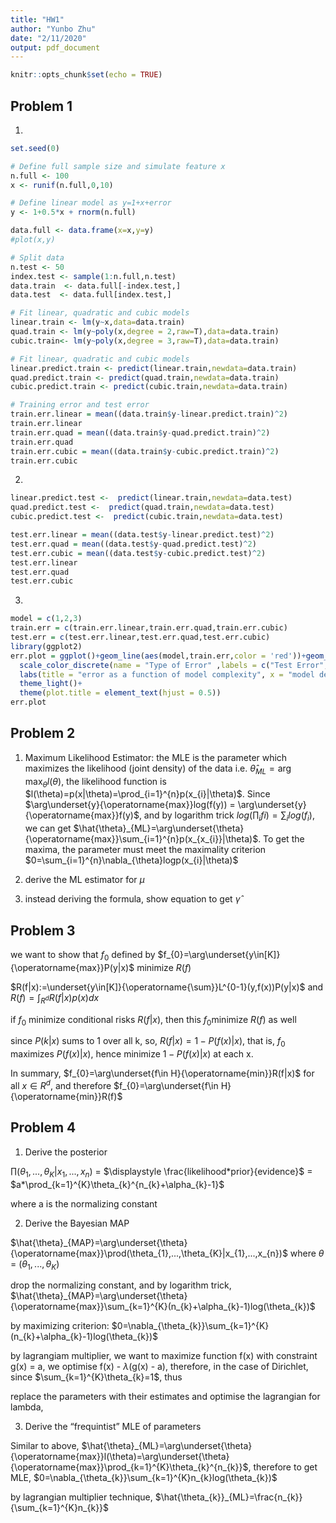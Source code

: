 ```yaml
---
title: "HW1"
author: "Yunbo Zhu"
date: "2/11/2020"
output: pdf_document
---
```


```r
knitr::opts_chunk$set(echo = TRUE)
```
## Problem 1

1.
```r
set.seed(0)

# Define full sample size and simulate feature x
n.full <- 100 
x <- runif(n.full,0,10)

# Define linear model as y=1+x+error
y <- 1+0.5*x + rnorm(n.full)

data.full <- data.frame(x=x,y=y)
#plot(x,y)

# Split data
n.test <- 50
index.test <- sample(1:n.full,n.test)
data.train  <- data.full[-index.test,]
data.test  <- data.full[index.test,]

# Fit linear, quadratic and cubic models
linear.train <- lm(y~x,data=data.train)
quad.train <- lm(y~poly(x,degree = 2,raw=T),data=data.train)
cubic.train<- lm(y~poly(x,degree = 3,raw=T),data=data.train)

# Fit linear, quadratic and cubic models
linear.predict.train <- predict(linear.train,newdata=data.train)
quad.predict.train <- predict(quad.train,newdata=data.train)
cubic.predict.train <- predict(cubic.train,newdata=data.train)

# Training error and test error 
train.err.linear = mean((data.train$y-linear.predict.train)^2)
train.err.linear 
train.err.quad = mean((data.train$y-quad.predict.train)^2)
train.err.quad
train.err.cubic = mean((data.train$y-cubic.predict.train)^2)
train.err.cubic
```
2.
```r
linear.predict.test <-  predict(linear.train,newdata=data.test)
quad.predict.test <-  predict(quad.train,newdata=data.test)
cubic.predict.test <-  predict(cubic.train,newdata=data.test)

test.err.linear = mean((data.test$y-linear.predict.test)^2)
test.err.quad = mean((data.test$y-quad.predict.test)^2)
test.err.cubic = mean((data.test$y-cubic.predict.test)^2)
test.err.linear
test.err.quad
test.err.cubic
```
3.
```r
model = c(1,2,3)
train.err = c(train.err.linear,train.err.quad,train.err.cubic)
test.err = c(test.err.linear,test.err.quad,test.err.cubic)
library(ggplot2)
err.plot = ggplot()+geom_line(aes(model,train.err,color = 'red'))+geom_line(aes(model,test.err,color ='blue'))+
  scale_color_discrete(name = "Type of Error" ,labels = c("Test Error","Train Error"))+
  labs(title = "error as a function of model complexity", x = "model degree", y = "error")+
  theme_light()+
  theme(plot.title = element_text(hjust = 0.5))
err.plot
```


## Problem 2

1. Maximum Likelihood Estimator: the MLE is the parameter which maximizes the likelihood (joint density) of the data i.e. $\hat{\theta}_{ML}=\arg\max_{\theta}l(\theta)$, the likelihood function is $l(\theta)=p(x|\theta)=\prod_{i=1}^{n}p(x_{i}|\theta)$. Since $\arg\underset{y}{\operatorname{max}}log(f(y)) = \arg\underset{y}{\operatorname{max}}f(y)$, and by logarithm trick $log(\prod_ifi) = \sum_ilog(f_i)$, we can get $\hat{\theta}_{ML}=\arg\underset{\theta}{\operatorname{max}}\sum_{i=1}^{n}p(x_{x_{i}}|\theta)$. To get the maxima, the parameter must meet the maximality criterion $0=\sum_{i=1}^{n}\nabla_{\theta}logp(x_{i}|\theta)$

2. derive the ML estimator for $\mu$

\begin{center}
$0=\sum_{i=1}^{n}\nabla_{\mu}ln((\frac{\gamma}{\mu})^{\gamma}\frac{x^{\gamma-1}}{\Gamma(\gamma)}exp(-\frac{\gamma x}{\mu}))$

$0=\sum_{i=1}^{n}\nabla_{\mu}(\gamma ln(\frac{\gamma}{\mu})+(\gamma-1)ln(x_{i})-ln\Gamma(\gamma)-\frac{\gamma}{\mu}x_{i})$

$\sum_{i=1}^{n}(-\frac{\gamma}{\mu}+\frac{\gamma}{\mu ^{2}}x_{i})=0$

$-\frac{n\gamma}{\mu}+\frac{\gamma}{\mu ^{2}}\sum_{i=1}^{n}x_{i}=0$

$\hat{\mu}=\frac{1}{n}\sum_{i=1}^{n}x_{i}$
\end{center}

3. instead deriving the formula, show equation to get $\hat{\gamma}$

\begin{center}
$0=\sum_{i=1}^{n}\nabla_{\gamma}ln((\frac{\gamma}{\mu})^{\gamma}\frac{x^{\gamma-1}}{\Gamma(\gamma)}exp(-\frac{\gamma x}{\mu}))$

$0=\sum_{i=1}^{n}\nabla_{\gamma}(\gamma ln(\frac{\gamma}{\mu})+(\gamma-1)ln(x_{i})-ln\Gamma(\gamma)-\frac{\gamma}{\mu}x_{i})$

$\sum_{i=1}^{n}(ln(\frac{\gamma}{\mu})+\gamma*\frac{\mu}{\gamma}*\frac{1}{\mu}+ln(x_{i})-\phi(\gamma)-\frac{x_{i}}{\mu})=0$

$\sum_{i=1}^{n}(ln(\frac{x_{i}\hat{\gamma}}{\mu})+1-\phi(\gamma)-\frac{x_{i}}{\mu})=0$

$\sum_{i=1}^{n}(ln(\frac{x_{i}\hat{\gamma}}{\mu})-(\frac{x_{i}}{\mu}-1)-\phi(\gamma))=0$
\end{center}

## Problem 3

we want to show that $f_{0}$ defined by $f_{0}=\arg\underset{y\in[K]}{\operatorname{max}}P(y|x)$ minimize $R(f)$

$R(f|x):=\underset{y\in[K]}{\operatorname{\sum}}L^{0-1}(y,f(x))P(y|x)$ and $R(f)=\int_{R^{d}}R(f|x)p(x)dx$

if $f_{0}$ minimize conditional risks $R(f|x)$, then this $f_{0}$minimize $R(f)$ as well

\begin{center}
$R(f|x):=\underset{y\in[K]}{\operatorname{\sum}}L^{0-1}(y,f(x))P(y|x)$

$=P(y=f(x)|x)\times \underset{0}{\operatorname{L^{0-1}(f(x),f(x))}}$+
$\underset{k\neq f(x)}{\operatorname{\sum}}P(k|x)*\underset{1}{\operatorname{L^{0-1}(f(x),k)}}$

$=\underset{k\neq f(x)}{\operatorname{\sum}}P(k|x)$
\end{center}

since $P(k|x)$ sums to 1 over all k, so, $R(f|x)=1-P(f(x)|x)$, that is, $f_{0}$ maximizes $P(f(x)|x)$, hence minimize $1-P(f(x)|x)$ at each x.

In summary, $f_{0}=\arg\underset{f\in H}{\operatorname{min}}R(f|x)$ for all $x\in R^{d}$, and therefore $f_{0}=\arg\underset{f\in H}{\operatorname{min}}R(f)$

## Problem 4

1. Derive the posterior

$\prod(\theta_{1},...,\theta_{K}|x_{1},...,x_{n})$ = 
$\displaystyle \frac{likelihood*prior}{evidence}$ = 
$a*\prod_{k=1}^{K}\theta_{k}^{n_{k}+\alpha_{k}-1}$

where a is the normalizing constant

2. Derive the Bayesian MAP

$\hat{\theta}_{MAP}=\arg\underset{\theta}{\operatorname{max}}\prod(\theta_{1},...,\theta_{K}|x_{1},...,x_{n})$ where $\theta$ = $(\theta_{1},...,\theta_{K})$

drop the normalizing constant, and by logarithm trick, $\hat{\theta}_{MAP}=\arg\underset{\theta}{\operatorname{max}}\sum_{k=1}^{K}(n_{k}+\alpha_{k}-1)log(\theta_{k})$

by maximizing criterion: $0=\nabla_{\theta_{k}}\sum_{k=1}^{K}(n_{k}+\alpha_{k}-1)log(\theta_{k})$

by lagrangiam multiplier, we want to maximize function f(x) with constraint g(x) = a, we optimise f(x) - $\lambda$(g(x) - a), therefore, in the case of Dirichlet, since $\sum_{k=1}^{K}\theta_{k}=1$, thus

\begin{center}
$f(\theta)=log(L(\theta))=\sum_{k=1}^{K}(n_{k}+\alpha_{k}-1)log(\theta_{k})$

$g(\theta)=\sum_{k=1}^{K}\theta_{k}, a=1$

optimise the lagrangian $\nabla_{\theta_{k}}\sum_{k=1}^{K}(n_{k}+\alpha_{k}-1)log(\theta_{k})-\lambda*(\sum_{k=1}^{K}\theta_{k}-1)=0$

$\hat{\theta_{k}}=\frac{n_{k}+\alpha_{k}-1}{\lambda}$
\end{center}

replace the parameters with their estimates and optimise the lagrangian for lambda, 

\begin{center}
$0=\nabla_{\lambda}\sum_{k=1}^{K}(n_{k}+\alpha_{k}-1)log(\frac{n_{k}+\alpha_{k}-1}{\lambda})-\sum_{k=1}^{K}(n_{k}+\alpha_{k}-1)+\lambda$

$\sum_{k=1}^{K}(n_{k}+\alpha_{k}-1)\times \frac{\lambda}{n_{k}+\alpha_{k}-1}\times(-\frac{n_{k}+\alpha_{k}-1}{\lambda^2})+\lambda=0$

$-\sum_{k=1}^{K}\frac{n_{k}+\alpha_{k}-1}{\lambda}+1=0$

$\lambda=\sum_{k=1}^{K}(n_{k}+\alpha_{k}-1)$

$\hat{\theta_{k}}_{MAP}=\frac{n_{k}+\alpha_{k}-1}{\sum_{k=1}^{K}(n_{k}+\alpha_{k}-1)}$
\end{center}

3. Derive the "frequintist" MLE of parameters

Similar to above, $\hat{\theta}_{ML}=\arg\underset{\theta}{\operatorname{max}}l(\theta)=\arg\underset{\theta}{\operatorname{max}}\prod_{k=1}^{K}\theta_{k}^{n_{k}}$, therefore to get MLE, $0=\nabla_{\theta_{k}}\sum_{k=1}^{K}n_{k}log(\theta_{k})$

by lagrangian multiplier technique, $\hat{\theta_{k}}_{ML}=\frac{n_{k}}{\sum_{k=1}^{K}n_{k}}$